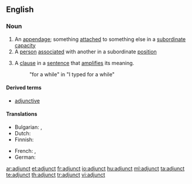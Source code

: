 ==English==
{{wikipedia}}
===Noun===
{{en-noun}}

# An [[appendage]]; something [[attach]]ed to something else in a [[subordinate]] [[capacity]]
# A [[person]] [[associate]]d with another in a subordinate [[position]]
# {{grammar}} A [[clause]] in a [[sentence]] that [[amplify|amplifies]] its meaning.
#: "for a while" in "I typed for a while"

====Derived terms====
* [[adjunctive]]

====Translations====
{{trans-top|appendage}}
* Bulgarian: {{t|bg|притурка|sc=Cyrl}},  {{t|bg|приложение|sc=Cyrl}}
* Dutch: {{t+|nl|bepaling|f}}
* Finnish: {{t-|fi|adjunkti}}
{{trans-mid}}
* French: {{t+|fr|complément|m}}, {{t+|fr|attribut|m}}
* German: {{t+|de|Bestimmung|f}}
{{trans-bottom}}

[[ar:adjunct]]
[[et:adjunct]]
[[fr:adjunct]]
[[io:adjunct]]
[[hu:adjunct]]
[[ml:adjunct]]
[[ta:adjunct]]
[[te:adjunct]]
[[th:adjunct]]
[[tr:adjunct]]
[[vi:adjunct]]